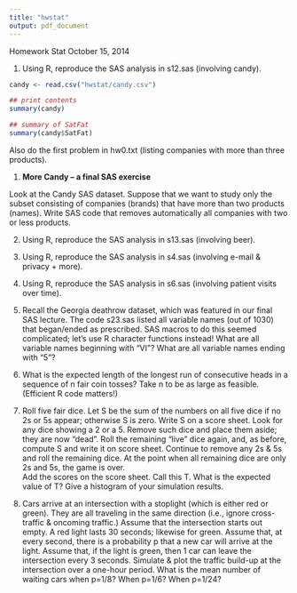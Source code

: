 ```yaml
---
title: "hwstat"
output: pdf_document
---
```


Homework Stat  		October 15, 2014


1.  Using R, reproduce the SAS analysis in s12.sas (involving candy).
```r
candy <- read.csv("hwstat/candy.csv")

## print contents
summary(candy)

## summary of SatFat
summary(candy$SatFat)
```

Also do the first problem in hw0.txt (listing companies with more than three products).

1.  **More Candy -- a final SAS exercise**

Look at the Candy SAS dataset.  Suppose that we want to study
only the subset consisting of companies (brands) that have
more than two products (names).  Write SAS code that removes
automatically all companies with two or less products.


2.  Using R, reproduce the SAS analysis in s13.sas (involving beer).




3.  Using R, reproduce the SAS analysis in s4.sas (involving e-mail & privacy + more).


4.  Using R, reproduce the SAS analysis in s6.sas (involving patient visits over time).


5.  Recall the Georgia deathrow dataset, which was featured in our final SAS lecture.
The code s23.sas listed all variable names (out of 1030) that began/ended as prescribed.
SAS macros to do this seemed complicated; let's use R character functions instead!  What 
are all variable names beginning with "VI"?  What are all variable names ending with "5"?


6.  What is the expected length of the longest run of consecutive heads in a sequence 
of n fair coin tosses?  Take n to be as large as feasible.  (Efficient R code matters!)


7.  Roll five fair dice.
Let S be the sum of the numbers on all five dice if no 2s or 5s appear; 
otherwise S is zero.  Write S on a score sheet.
Look for any dice showing a 2 or a 5. Remove such dice and place them aside; 
they are now "dead".
Roll the remaining "live" dice again, and, as before, compute S and write it on score sheet. 
Continue to remove any 2s & 5s and roll the remaining dice.
At the point when all remaining dice are only 2s and 5s, the game is over.  
Add the scores on the score sheet.  Call this T.
What is the expected value of T?  Give a histogram of your simulation results.


8.  Cars arrive at an intersection with a stoplight (which is either red or green).
They are all traveling in the same direction (i.e., ignore cross-traffic & oncoming traffic.)
Assume that the intersection starts out empty.  A red light lasts 30 seconds; likewise for green.
Assume that, at every second, there is a probability p that a new car will arrive at the light.
Assume that, if the light is green, then 1 car can leave the intersection every 3 seconds.
Simulate & plot the traffic build-up at the intersection over a one-hour period.  What is the
mean number of waiting cars when p=1/8?  When p=1/6?  When p=1/24?
